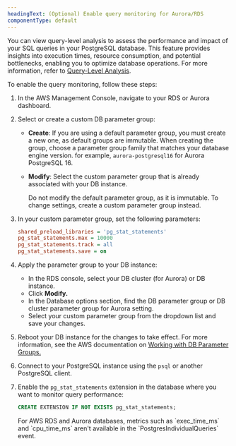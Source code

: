 ```yaml
---
headingText: (Optional) Enable query monitoring for Aurora/RDS
componentType: default
---
```


You can view query-level analysis to assess the performance and impact of your SQL queries in your PostgreSQL database. This feature provides insights into execution times, resource consumption, and potential bottlenecks, enabling you to optimize database operations. For more information, refer to [Query-Level Analysis](/docs/infrastructure/infrastructure-data/query-level-monitoring).

To enable the query monitoring, follow these steps:

1. In the AWS Management Console, navigate to your RDS or Aurora dashboard.

2. Select or create a custom DB parameter group:
   * **Create**: If you are using a default parameter group, you must create a new one, as default groups are immutable. When creating the group, choose a parameter group family that matches your database engine version. for example, `aurora-postgresql16` for Aurora PostgreSQL 16.
   * **Modify**: Select the custom parameter group that is already associated with your DB instance.
   
      <Callout variant="important">
         Do not modify the default parameter group, as it is immutable. To change settings, create a custom parameter group instead.
      </Callout>

3. In your custom parameter group, set the following parameters:
   ```ini
   shared_preload_libraries = 'pg_stat_statements'
   pg_stat_statements.max = 10000
   pg_stat_statements.track = all
   pg_stat_statements.save = on
   ```

4. Apply the parameter group to your DB instance:
   * In the RDS console, select your DB cluster (for Aurora) or DB instance.
   * Click **Modify.**
   * In the Database options section, find the DB parameter group or DB cluster parameter group for Aurora setting.
   * Select your custom parameter group from the dropdown list and save your changes.

5. Reboot your DB instance for the changes to take effect. For more information, see the AWS documentation on [Working with DB Parameter Groups.](https://docs.aws.amazon.com/AmazonRDS/latest/UserGuide/USER_WorkingWithParamGroups.html)

6. Connect to your PostgreSQL instance using the `psql` or another PostgreSQL client.

7. Enable the `pg_stat_statements` extension in the database where you want to monitor query performance:
   ```sql
   CREATE EXTENSION IF NOT EXISTS pg_stat_statements;
   ```

   <Callout variant="tip">
      For AWS RDS and Aurora databases, metrics such as `exec_time_ms` and `cpu_time_ms` aren't available in the `PostgresIndividualQueries` event.
   </Callout>